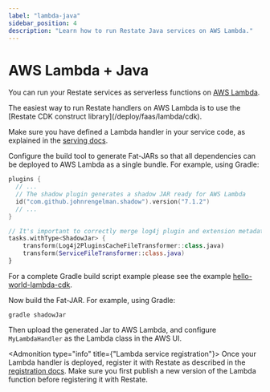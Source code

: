 ```yaml
---
label: "lambda-java"
sidebar_position: 4
description: "Learn how to run Restate Java services on AWS Lambda."
---
```



# AWS Lambda + Java

You can run your Restate services as serverless functions on [AWS Lambda](https://aws.amazon.com/lambda/).

<Admonition type="tip">
The easiest way to run Restate handlers on AWS Lambda is to use the [Restate CDK construct library](/deploy/faas/lambda/cdk).
</Admonition>

Make sure you have defined a Lambda handler in your service code, as explained in the [serving docs](/develop/java/serving#creating-a-lambda-handler).

Configure the build tool to generate Fat-JARs so that all dependencies can be deployed to AWS Lambda as a single bundle. For example, using Gradle:

```kotlin
plugins {
  // ...
  // The shadow plugin generates a shadow JAR ready for AWS Lambda
  id("com.github.johnrengelman.shadow").version("7.1.2")
  // ...
}

// It's important to correctly merge log4j plugin and extension metadata, otherwise certain logging features may break
tasks.withType<ShadowJar> {
    transform(Log4j2PluginsCacheFileTransformer::class.java)
    transform(ServiceFileTransformer::class.java)
}
```

For a complete Gradle build script example please see the example [hello-world-lambda-cdk](https://github.com/restatedev/examples/blob/main/templates/kotlin-gradle-lambda-cdk/lambda/build.gradle.kts).

Now build the Fat-JAR. For example, using Gradle:

```shell
gradle shadowJar
```

Then upload the generated Jar to AWS Lambda, and configure `MyLambdaHandler` as the Lambda class in the AWS UI.


<Admonition type="info" title={"Lambda service registration"}>
    Once your Lambda handler is deployed, register it with Restate as described in the [registration docs](/operate/registration#registering-deployments).
    Make sure you first publish a new version of the Lambda function before registering it with Restate.
</Admonition>
